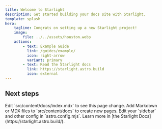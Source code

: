 ```yaml
---
title: Welcome to Starlight
description: Get started building your docs site with Starlight.
template: splash
hero:
    tagline: Congrats on setting up a new Starlight project!
    image:
        file: ../../assets/houston.webp
    actions:
        - text: Example Guide
          link: /guides/example/
          icon: right-arrow
          variant: primary
        - text: Read the Starlight docs
          link: https://starlight.astro.build
          icon: external
---
```



## Next steps

<CardGrid stagger>
    <Card title="Update content" icon="pencil">
        Edit `src/content/docs/index.mdx` to see this page change.
    </Card>
    <Card title="Add new content" icon="add-document">
        Add Markdown or MDX files to `src/content/docs` to create new pages.
    </Card>
    <Card title="Configure your site" icon="setting">
        Edit your `sidebar` and other config in `astro.config.mjs`.
    </Card>
    <Card title="Read the docs" icon="open-book">
        Learn more in [the Starlight Docs](https://starlight.astro.build/).
    </Card>
</CardGrid>

<Hello />
